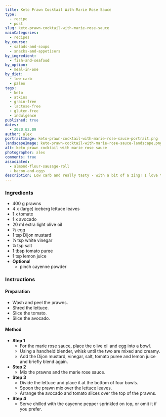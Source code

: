 ```yaml
---
title: Keto Prawn Cocktail With Marie Rose Sauce
type:
  - recipe
  - post
slug: keto-prawn-cocktail-with-marie-rose-sauce
mainCategories:
  - recipes
by_course:
  - salads-and-soups
  - snacks-and-appetisers
by_ingredient:
  - fish-and-seafood
by_option:
  - meal-in-one
by_diet:
  - low-carb
  - paleo
tags:
  - keto
  - atkins
  - grain-free
  - lactose-free
  - gluten-free
  - indulgence
published: true
dates:
  - 2020.02.09
author: alex
portraitImage: keto-prawn-cocktail-with-marie-rose-sauce-portrait.png
landscapeImage: keto-prawn-cocktail-with-marie-rose-sauce-landscape.png
alt: keto prawn cocktail with marie rose sauce
photographer: alex
comments: true
associated:
  - almond-flour-sausage-roll
  - bacon-and-eggs
description: Low carb and really tasty - with a bit of a zing! I love this!
---
```


<Ingredients>

### Ingredients

- 400 g prawns
- 4 x (large) iceberg lettuce leaves
- 1 x tomato
- 1 x avocado
- 20 ml extra light olive oil
- ½ egg
- 1 tsp Dijon mustard
- ½ tsp white vinegar
- ¼ tsp salt
- 1 tbsp tomato puree
- 1 tsp lemon juice
- **Optional**
  - pinch cayenne powder

</Ingredients>

<Instructions>

### Instructions

#### Preparation

- Wash and peel the prawns.
- Shred the lettuce.
- Slice the tomato.
- Slice the avocado.

#### Method

- **Step 1**
  - For the marie rose sauce, place the olive oil and egg into a bowl.
  - Using a handheld blender, whisk until the two are mixed and creamy.
  - Add the Dijon mustard, vinegar, salt, tomato puree and lemon juice and briefly blend again.
- **Step 2**
  - Mix the prawns and the marie rose sauce.
- **Step 3**
  - Divide the lettuce and place it at the bottom of four bowls.
  - Spoon the prawn mix over the lettuce leaves.
  - Arrange the avocado and tomato slices over the top of the prawns.
- **Step 4**
  - Serve chilled with the cayenne pepper sprinkled on top, or omit it if you prefer.

</Instructions>
